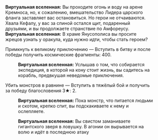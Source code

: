 {{Диалог Начало}}
:'''Виртуальная вселенная:''' Вы проходите огонь и воду на арене Кремноса, но, к сожалению, вмешательство Лидера царского фланга заставляет вас остановиться. Но герои не отчаиваются. Хвала Кефалу, у вас за спиной остался щит, подаренный друзьями, и вы продолжаете странствие по Амфореусу.
:'''Виртуальная вселенная:''' В храме Янусополиса вы просите жрецов узнать у оракула, куда нужно идти, чтобы стать героем?
:{{Диалог|Звезда}} Примкнуть к великому приключению &mdash; Вступить в битву и после победы получить космические фрагменты: 400.
::'''Виртуальная вселенная:''' Услышав о том, что собирается экспедиция, в которой на кону стоит жизнь, вы садитесь на корабль, предвкушая неведомые приключения.
:{{Диалог|Звезда}} Убить монстров в равнине &mdash; Вступить в тяжёлый бой и получить за победу благословения 3★: 2.
::'''Виртуальная вселенная:''' Пока монстр, что питается людьми и скотом, крепко спит, вы подскакиваете к нему и ослепляете.
:{{SU Special Dialogue|День|Поохотится на кабана, разъеденного чёрным течением|Вступить в опасный бой и получить за победу уравнения 2-3★: 1.}}
::'''Виртуальная вселенная:''' Вы свистом заманиваете гигантского зверя в ловушку. В агонии он вырывается на волю и идёт в последнюю атаку
{{Диалог Конец}}